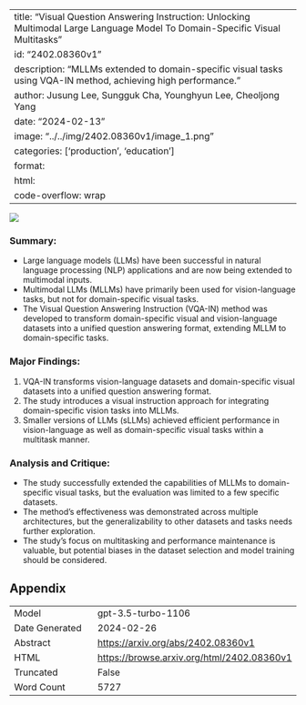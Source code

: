 
---
title: "Visual Question Answering Instruction: Unlocking Multimodal Large Language Model To Domain-Specific Visual Multitasks"
id: "2402.08360v1"
description: "MLLMs extended to domain-specific visual tasks using VQA-IN method, achieving high performance."
author: Jusung Lee, Sungguk Cha, Younghyun Lee, Cheoljong Yang
date: "2024-02-13"
image: "../../img/2402.08360v1/image_1.png"
categories: ['production', 'education']
format:
  html:
    code-overflow: wrap
---

![](../../img/2402.08360v1/image_1.png)

### **Summary:**
- Large language models (LLMs) have been successful in natural language processing (NLP) applications and are now being extended to multimodal inputs.
- Multimodal LLMs (MLLMs) have primarily been used for vision-language tasks, but not for domain-specific visual tasks.
- The Visual Question Answering Instruction (VQA-IN) method was developed to transform domain-specific visual and vision-language datasets into a unified question answering format, extending MLLM to domain-specific tasks.

### Major Findings:
1. VQA-IN transforms vision-language datasets and domain-specific visual datasets into a unified question answering format.
2. The study introduces a visual instruction approach for integrating domain-specific vision tasks into MLLMs.
3. Smaller versions of LLMs (sLLMs) achieved efficient performance in vision-language as well as domain-specific visual tasks within a multitask manner.

### Analysis and Critique:
- The study successfully extended the capabilities of MLLMs to domain-specific visual tasks, but the evaluation was limited to a few specific datasets.
- The method's effectiveness was demonstrated across multiple architectures, but the generalizability to other datasets and tasks needs further exploration.
- The study's focus on multitasking and performance maintenance is valuable, but potential biases in the dataset selection and model training should be considered.

## Appendix

|          |          |
|----------|----------|
| Model     | gpt-3.5-turbo-1106       |
| Date Generated     | 2024-02-26       |
| Abstract | [https://arxiv.org/abs/2402.08360v1](https://arxiv.org/abs/2402.08360v1)        |
| HTML     | [https://browse.arxiv.org/html/2402.08360v1](https://browse.arxiv.org/html/2402.08360v1)       |
| Truncated       | False       |
| Word Count       | 5727       |